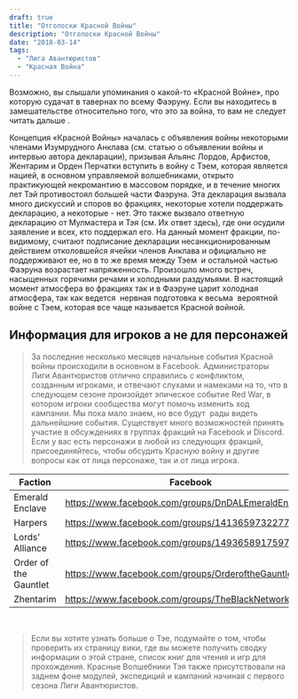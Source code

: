 ```yaml
---
draft: true
title: "Отголоски Красной Войны"
description: "Отголоски Красной Войны"
date: "2018-03-14"
tags: 
  - "Лига Авантюристов"
  - "Красная Война"
---
```


Возможно, вы слышали упоминания о какой-то «Красной Войне», про которую судачат в тавернах по всему Фаэруну. Если вы находитесь в замешательстве относительно того, что это за война, то вам не следует читать дальше . 

Концепция «Красной Войны» началась с объявления войны некоторыми членами Изумрудного Анклава (см. статью о объявлении войны и интервью автора декларации), призывая Альянс Лордов, Арфистов, Жентарим и Орден Перчатки вступить в войну с Тэем, которая является нацией, в основном управляемой волшебниками, открыто практикующей некромантию в массовом порядке, и в течение многих лет Тэй противостоял большей части Фаэруна. Эта декларация вызвала много дискуссий и споров во фракциях, некоторые хотели поддержать декларацию, а некоторые - нет. Это также вызвало ответную декларацию от Мулмастера и Тэя (см. Их ответ здесь), где они осудили заявление и всех, кто поддержал его. На данный момент фракции, по-видимому, считают подписание декларации несанкционированным действием отколовшейся ячейки членов Анклава и официально не поддерживают ее, но в то же время между Тэем  и остальной частью Фаэруна возрастает напряженность. Произошло много встреч, насыщенных горячими речами и холодными раздумьями. В настоящий момент атмосфера во фракциях так и в Фаэруне царит холодная атмосфера, так как ведется  нервная подготовка к весьма  вероятной войне с Тэем, которая все чаще называется Красной войной.

## Информация для игроков а не для персонажей

> За последние несколько месяцев начальные события Красной войны происходили в основном в Facebook. Администраторы Лиги Авантюристов отлично справились с конфликтом, созданным игроками, и отвечают слухами и намеками на то, что в следующем сезоне произойдет эпическое событие Red War, в котором игроки сообщества могут помочь изменить ход кампании. Мы пока мало знаем, но все будут  рады видеть дальнейшние события. Существует много возможностей принять участие в обсуждениях в группах фракций на Facebook и Discord. Если у вас есть персонажи в любой из следующих фракций, присоединяйтесь, чтобы обсудить Красную войну и другие вопросы как от лица персонаже, так и от лица игрока.

| Faction               | Facebook                                             | Discord                    |
|-----------------------|------------------------------------------------------|----------------------------|
| Emerald Enclave       | https://www.facebook.com/groups/DnDALEmeraldEnclave/ | https://discord.gg/ZX5nKAs |
| Harpers               | https://www.facebook.com/groups/141365973227765/     | https://discord.gg/BMmJXVx |
| Lords’ Alliance       | https://www.facebook.com/groups/1493658917597511/    | https://discord.gg/7dEd67R |
| Order of the Gauntlet | https://www.facebook.com/groups/OrderoftheGauntlet/  | https://discord.gg/FESKaY2 |
| Zhentarim             | https://www.facebook.com/groups/TheBlackNetworkDDAL/ | https://discord.gg/uKhEWAj |

 

> Если вы хотите узнать больше о Тэе, подумайте о том, чтобы проверить их страницу вики, где вы можете получить сводку информации о этой стране, список книг для чтения и игр для прохождения. Красные Волшебники Тэя также присутствовали на заднем фоне модулей, экспедиций и кампаний начиная с первого сезона Лиги Авантюристов.
